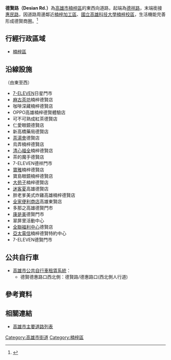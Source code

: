 {{For|北京市南部的同名道路|德贤路 (北京市)}}
{{Infobox TwRoad2
|bgcolorh=DARKGREEN
|colorh=white
|code=
|name= 德賢路
|enname= Desian Rd.
|level= 一般道路
|length=
|sec=
|lastext=
|line=
|start= 德祥路
|end= [[翠屏路|翠屏路]]
|junc= 
|img=
|cap=
|size=
|left= [[惠民路|惠民路]]
|right= 
|leftlink= 惠民路
|leftdirection= W
|rightlink= 
|rightdirection= E
|SN=
|SNtype=
|SNNum=
|SN2=
|SN2type=
|SN2Num=
|SN3=
|SN3type=
|SN3Num=
}}
'''德賢路（Desian Rd.）'''為[[高雄市|高雄市]][[楠梓區|楠梓區]]的東西向道路，起端為[[德祥路|德祥路]]，末端銜接[[惠民路|惠民路]]，因道路周邊鄰近[[楠梓加工區|楠梓加工區]]、[[國立高雄科技大學|國立高雄科技大學楠梓校區]]，生活機能完善形成德賢商圈。<ref>{{Cite web |url=https://tw.appledaily.com/home/20140315/MELOBKK32YOLXDGDBKK4QMKFS4/ |title=德賢商圈 新建案創高 每坪衝23萬 地價相對市區便宜 近楠梓加工區 購屋需求穩 |access-date=2020-07-16 |archive-date=2020-07-17 |archive-url=https://web.archive.org/web/20200717160512/https://tw.appledaily.com/home/20140315/MELOBKK32YOLXDGDBKK4QMKFS4/ |dead-url=no }}</ref>

== 行經行政區域 ==
* [[楠梓區|楠梓區]]
== 沿線設施 ==
（由東至西）
* [[7-ELEVEN|7-ELEVEN]]日星門市
* [[麻古茶坊|麻古茶坊]]楠梓德賢店
* 咖啡深藏楠梓德賢店
* OPPO高雄楠梓德賢體驗店
* 可不可熟成紅茶德賢店
* 仁愛眼鏡德賢店
* 新高橋藥局德賢店
* [[茶湯會|茶湯會]]德賢店
* 烏弄楠梓德賢店
* [[清心福全|清心福全]]楠梓德賢店
* 茶的魔手德賢店
* 7-ELEVEN德祥門市
* [[寶雅|寶雅]]楠梓德賢店
* 寶島眼鏡楠梓德賢店
* [[大苑子|大苑子]]楠梓德賢店
* [[迷客夏|迷客夏]]高雄德賢店
* 胖老爹美式炸雞高雄楠梓德賢店
* [[全家便利商店|全家便利商店]]高雄東賢店
* 多那之高雄德賢門市
* [[康是美|康是美]]德賢門市
* 翠屏里活動中心
* [[全聯福利中心|全聯福利中心]]德賢店
* [[亞太電信|亞太電信]]楠梓德賢特約中心
* 7-ELEVEN德賢門市

== 公共自行車 ==
* [[高雄市公共自行車租賃系統|高雄市公共自行車租賃系統]]：
** 德賢德惠路口西北側：德賢路/德惠路口(西北側人行道)

== 參考資料 ==
{{Reflist}}
== 相關連結 ==
* [[高雄市主要道路列表|高雄市主要道路列表]]

{{高雄市重要道路}}

[[Category:高雄市街道|Category:高雄市街道]]
[[Category:楠梓區|Category:楠梓區]]
